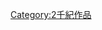 {{Commons category|19th-century works}}
{{WorksInCentury|19|18|19|18|20}}
[[Category:2千紀作品|Category:2千紀作品]]